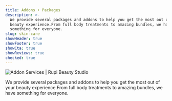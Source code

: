 ```yaml
---
title: Addons + Packages
description: >-
  We provide several packages and addons to help you get the most out of your
  beauty experience.From full body treatments to amazing bundles, we have
  something for everyone.
slug: skin-care
showHeader: true
showFooter: true
showCta: true
showReviews: true
checked: true
---
```




![Addon Services | Rupi Beauty Studio](/uploads/people/woman-wavy-hair.webp 'Addon Services | Rupi Beauty Studio')

We provide several packages and addons to help you get the most out of your beauty experience.From full body treatments to amazing bundles, we have something for everyone.
